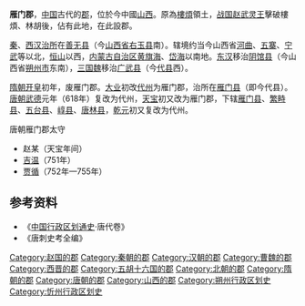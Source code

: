 '''雁门郡'''，[[中国|中国]]古代的[[郡|郡]]，位於今中國[[山西|山西]]。原為[[樓煩|樓煩]]領土，[[战国|战国]][[赵武灵王|赵武灵王]]擊破樓煩、林胡後，佔有此地，在此設郡。

[[秦朝|秦]]、[[西汉|西汉]][[治所|治所]]在[[善无县|善无县]]（今[[山西省|山西省]][[右玉县|右玉县]]南）。辖境约当今山西省[[河曲|河曲]]、[[五寨|五寨]]、[[宁武县|宁武]]等以北，[[恒山|恒山]]以西，[[内蒙古自治区|内蒙古自治区]][[黄旗海|黄旗海]]、[[岱海|岱海]]以南地。[[东汉|东汉]]移治[[阴馆县|阴馆县]]（今山西省[[朔州市|朔州市]]东南），[[三国|三国]][[曹魏|魏]]移治[[广武县|广武县]]（今[[代县|代县]]西）。

[[隋朝|隋朝]][[开皇|开皇]]初年，废雁门郡。[[大业_(年号)|大业]]初改[[代州|代州]]为雁门郡，治所在[[雁门县|雁门县]]（即今代县）。[[唐朝|唐朝]][[武德|武德]]元年（618年）复改为代州，[[天宝_(唐朝)|天宝]]初又改为雁门郡，下辖[[雁门县|雁门县]]、[[繁畤县|繁畤县]]、[[五台县|五台县]]、[[崞县|崞县]]、[[唐林县|唐林县]]，[[乾元_(唐朝)|乾元]]初又复改为代州。

;唐朝雁门郡太守
*赵某（天宝年间）
*[[吉温|吉温]]（751年）
*[[贾循|贾循]]（752年—755年）
== 参考资料 ==
*《[[中国行政区划通史|中国行政区划通史]]·唐代卷》
*《唐刺史考全编》

{{秦朝行政區劃|nocat}}
{{西汉行政区划|nocat}}
{{東漢行政區劃|nocat}}
{{三國行政區劃|nocat}}
{{西晉行政區劃|nocat}}
{{隋朝行政區劃|nocat}}
{{DEFAULTSORT:Y}}
[[Category:赵国的郡|Category:赵国的郡]]
[[Category:秦朝的郡|Category:秦朝的郡]]
[[Category:汉朝的郡|Category:汉朝的郡]]
[[Category:曹魏的郡|Category:曹魏的郡]]
[[Category:西晋的郡|Category:西晋的郡]]
[[Category:五胡十六国的郡|Category:五胡十六国的郡]]
[[Category:北朝的郡|Category:北朝的郡]]
[[Category:隋朝的郡|Category:隋朝的郡]]
[[Category:唐朝的郡|Category:唐朝的郡]]
[[Category:山西的郡|Category:山西的郡]]
[[Category:朔州行政区划史|Category:朔州行政区划史]]
[[Category:忻州行政区划史|Category:忻州行政区划史]]